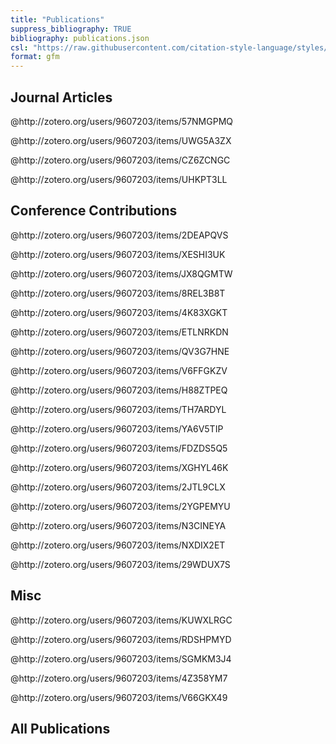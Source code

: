 ```yaml
---
title: "Publications"
suppress_bibliography: TRUE
bibliography: publications.json
csl: "https://raw.githubusercontent.com/citation-style-language/styles/master/apa-cv.csl"
format: gfm
---
```


## Journal Articles
@http://zotero.org/users/9607203/items/57NMGPMQ

@http://zotero.org/users/9607203/items/UWG5A3ZX

@http://zotero.org/users/9607203/items/CZ6ZCNGC

@http://zotero.org/users/9607203/items/UHKPT3LL

## Conference Contributions
@http://zotero.org/users/9607203/items/2DEAPQVS

@http://zotero.org/users/9607203/items/XESHI3UK

@http://zotero.org/users/9607203/items/JX8QGMTW

@http://zotero.org/users/9607203/items/8REL3B8T

@http://zotero.org/users/9607203/items/4K83XGKT

@http://zotero.org/users/9607203/items/ETLNRKDN

@http://zotero.org/users/9607203/items/QV3G7HNE

@http://zotero.org/users/9607203/items/V6FFGKZV

@http://zotero.org/users/9607203/items/H88ZTPEQ

@http://zotero.org/users/9607203/items/TH7ARDYL

@http://zotero.org/users/9607203/items/YA6V5TIP

@http://zotero.org/users/9607203/items/FDZDS5Q5

@http://zotero.org/users/9607203/items/XGHYL46K

@http://zotero.org/users/9607203/items/2JTL9CLX

@http://zotero.org/users/9607203/items/2YGPEMYU

@http://zotero.org/users/9607203/items/N3CINEYA

@http://zotero.org/users/9607203/items/NXDIX2ET

@http://zotero.org/users/9607203/items/29WDUX7S

## Misc
@http://zotero.org/users/9607203/items/KUWXLRGC

@http://zotero.org/users/9607203/items/RDSHPMYD

@http://zotero.org/users/9607203/items/SGMKM3J4

@http://zotero.org/users/9607203/items/4Z358YM7

@http://zotero.org/users/9607203/items/V66GKX49

## All Publications
